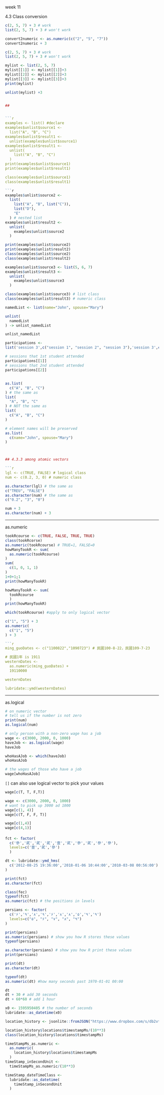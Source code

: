 

week 11

4.3 Class conversion

```r
c(2, 5, 7) + 3 # work
list(2, 5, 7) + 3 # won't work
```

```r
convert2numeric <- as.numeric(c("2", "5", "7")) 
convert2numeric + 3
```

```r
c(2, 5, 7) + 3 # work
list(2, 5, 7) + 3 # won't work
```

```r
mylist <- list(2, 5, 7)
mylist[[1]] <- mylist[[1]]+3
mylist[[2]] <- mylist[[2]]+3
mylist[[3]] <- mylist[[3]]+3
print(mylist)
```

```r
unlist(mylist) +3


##


```r
examples <- list() #declare
examples$unlist$source1 <-
  list("A", "B", "C")
examples$unlist$result1 <- 
  unlist(examples$unlist$source1)
examples$unlist$result1 <-
  unlist(
    list("A", "B", "C")
  )
print(examples$unlist$source1)
print(examples$unlist$result1)

class(examples$unlist$source1)
class(examples$unlist$result1)

```r
examples$unlist$source2 <- 
  list(
    list("A", "B", list("C")),
    list("D"),
    "E"
  ) # nested list
examples$unlist$result2 <- 
  unlist(
    examples$unlist$source2
  )

print(examples$unlist$source2)
print(examples$unlist$result2)
class(examples$unlist$source2)
class(examples$unlist$result2)
```

```r
examples$unlist$source3 <- list(5, 6, 7)
examples$unlist$result3 <-
  unlist(
    examples$unlist$source3
  )

class(examples$unlist$source3) # list class
class(examples$unlist$result3) # numeric class
```

```r
namedList <- list(name="John", spouse="Mary")

unlist(
  namedList
) -> unlist_namedList

unlist_namedList
```

```r
participations <- 
list('session 3',c("session 1", "session 2", "session 3"),'session 3',c("session 2", "session 1"),c("session 3", "session 1"),c("session 3", "session 2", "session 1"),'session 2','session 1',c("session 2", "session 1", "session 3"),c("session 3", "session 1", "session 2"))
```


```r
# sessions that 1st student attended
participations[[1]] 
# sessions that 2nd student attended
participations[[2]]
```


##


```r
as.list(
  c("A", "B", "C")
) # the same as 
list(
  "A", "B", "C"
) # NOT the same as
list(
  c("A", "B", "C")
)

# element names will be preserved
as.list(
  c(name="John", spouse="Mary")
)



## 4.3.3 among atomic vectors

```r
lgl <- c(TRUE, FALSE) # logical class
num <- c(0.2, 3, 0) # numeric class
```


```r
as.character(lgl) # the same as
c("TREU", "FALSE")
as.character(num) # the same as
c("0.2", "3", "0")
```

```r
num + 3
as.character(num) + 3
```

***

as.numeric

```r
tookRcourse <- c(TRUE, FALSE, TRUE, TRUE)
class(tookRcorse)
as.numeric(tookRcourse) # TRUE=1, FALSE=0
howManyTookR <- sum(
  as.numeric(tookRcourse)
)
sum(
  c(1, 0, 1, 1)
)
1+0+1;1
print(howManyTookR)
```

```r
howManyTookR <- sum(
  tookRcourse
  )
print(howManyTookR)
```

```r
which(tookRcourse) #apply to only logical vector
```


```r
c("1", "5") + 3
as.numeric(
  c("1", "5")
) + 3

```r
ming_guoDates <- c("1100822","1090723") # 民國100-8-22，民國109-7-23

# 民國1年 is 1911
westernDates <- 
  as.numeric(ming_guoDates) +
  19110000

westernDates 

lubridate::ymd(westernDates) 
```

****


as.logical


```r
# on numeric vector
# tell us if the number is not zero
print(num)
as.logical(num)
```

```r
# only person with a non-zero wage has a job
wage <- c(3000, 2000, 0, 1000)
haveJob <- as.logical(wage)
haveJob
```

```r
whoHasAJob <- which(haveJob)
whoHasAJob

# the wages of those who have a job
wage[whoHasAJob]
```

`[]` can also use logical vector to pick your values

```r
wage[c(T, T, F,T)]
```

```r
wage <- c(3000, 2000, 0, 1000)
# want to pick up 3000 ad 1000
wage[c(1, 4)]
wage[c(T, F, F, T)]
```

```r
wage[c(1,4)]
wage[c(4,1)]
```


####


```r
fct <- factor(
  c('參','貮','貮','貮','壹','貮','參','貮','參','參'),
  levels=c('壹','貮','參')
  )

dt <- lubridate::ymd_hms(
  c('2012-08-25 19:36:00','2018-01-06 10:44:00','2010-03-08 00:56:00')
)
```

```r
print(fct)
as.character(fct)

class(fec)
typeof(fct)
as.numeric(fct) # the positions in levels
```

```r
persians <- factor(
  c('۶','۹','۸','۹','۶','۸','۸','۵','۹','۹')
  levels=c("۵", "۶", "۷", "۸", "۹")
)

print(persians)
as.numeric(persians) # show you how R stores these values
typeof(persians)

as.character(persians) # show you how R print these values
print(persians)
```

```r
print(dt)
as.character(dt)

typeof(dt)
as.numeric(dt) #how many seconds past 1970-01-01 00:00
```


```r
dt
dt + 30 # add 30 seconds
dt + 60*60 # add 1 hour
```

```r
x0 <- 1595950405 # the number of seconds
lubridate::as_datetime(x0)
```

```r
location_history <- jsonlite::fromJSON("https://www.dropbox.com/s/db2vt4w9u2w7onx/Location%20History.json?dl=1")
```

```r
location_history$locations$timestampMs/(10**3)
class(location_history$locations$timestampMs)
```

```r
timeStampMs_as.numeric <- 
  as.numeric(
    location_history$locations$timestampMs
  )
timeStamp_inSecondUnit <-
  timeStampMs_as.numeric/(10**3)

timeStamp_dateTimeClass <-
  lubridate::as_datetime(
    timeStamp_inSecondUnit
  )
```




